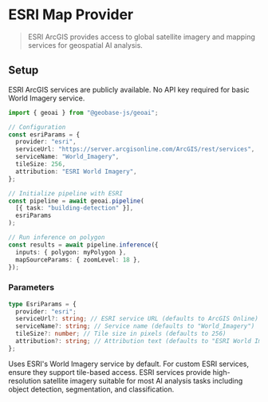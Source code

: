 
# ESRI Map Provider

> ESRI ArcGIS provides access to global satellite imagery and mapping services for geospatial AI analysis.

## Setup

<Callout type="info" emoji="🌐">
  ESRI ArcGIS services are publicly available. No API key required for basic World Imagery service.
</Callout>

```typescript
import { geoai } from "@geobase-js/geoai";

// Configuration
const esriParams = {
  provider: "esri",
  serviceUrl: "https://server.arcgisonline.com/ArcGIS/rest/services",
  serviceName: "World_Imagery",
  tileSize: 256,
  attribution: "ESRI World Imagery",
};

// Initialize pipeline with ESRI
const pipeline = await geoai.pipeline(
  [{ task: "building-detection" }],
  esriParams
);

// Run inference on polygon
const results = await pipeline.inference({
  inputs: { polygon: myPolygon },
  mapSourceParams: { zoomLevel: 18 },
});
```

### Parameters

```typescript
type EsriParams = {
  provider: "esri";
  serviceUrl?: string; // ESRI service URL (defaults to ArcGIS Online)
  serviceName?: string; // Service name (defaults to "World_Imagery")
  tileSize?: number; // Tile size in pixels (defaults to 256)
  attribution?: string; // Attribution text (defaults to "ESRI World Imagery")
};
```

<Callout type="warning" emoji="🛰️">
  Uses ESRI's World Imagery service by default. For custom ESRI services, ensure they support tile-based access.
</Callout>

<Callout type="info" emoji="📊">
  ESRI services provide high-resolution satellite imagery suitable for most AI analysis tasks including object detection, segmentation, and classification.
</Callout> 
